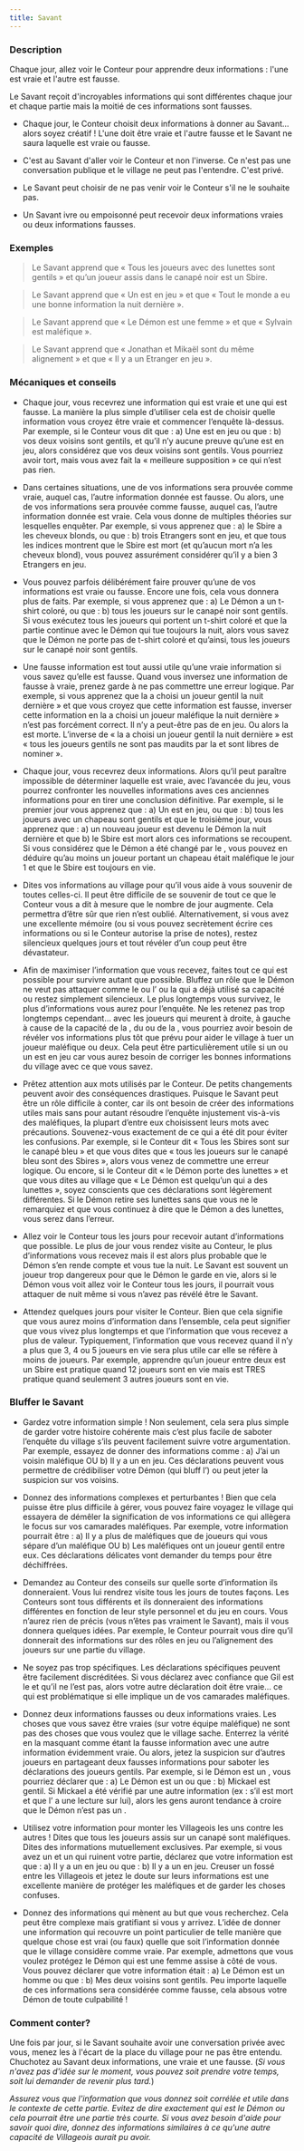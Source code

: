 ```yaml
---
title: Savant
---
```



<Role SAVANT header />

### Description

Chaque jour, allez voir le Conteur pour apprendre deux informations : l'une est vraie et l'autre est fausse.

Le Savant reçoit d'incroyables informations qui sont différentes chaque jour et chaque partie mais la moitié de ces informations sont fausses.

-   Chaque jour, le Conteur choisit deux informations à donner au Savant... alors soyez créatif ! L'une doit être vraie et l'autre fausse et le Savant ne saura laquelle est vraie ou fausse.

-   C'est au Savant d'aller voir le Conteur et non l'inverse. Ce n'est pas une conversation publique et le village ne peut pas l'entendre. C'est privé.

-   Le Savant peut choisir de ne pas venir voir le Conteur s'il ne le souhaite pas.

-   Un Savant ivre ou empoisonné peut recevoir deux informations vraies ou deux informations fausses.
 
### Exemples  

> Le Savant apprend que « Tous les joueurs avec des lunettes sont gentils » et qu’un joueur assis dans le canapé noir est un Sbire.

> Le Savant apprend que « Un <Role CHARMEUR_DE_SERPENT /> est en jeu » et que « Tout le monde a eu une bonne information la nuit dernière ».

> Le Savant apprend que « Le Démon est une femme » et que « Sylvain est maléfique ».

> Le Savant apprend que « Jonathan et Mikaël sont du même alignement » et que « Il y a un Etranger en jeu ».


### Mécaniques et conseils

- Chaque jour, vous recevrez une information qui est vraie et une qui est fausse. La manière la plus simple d’utiliser cela est de choisir quelle information vous croyez être vraie et commencer l’enquête là-dessus. Par exemple, si le Conteur vous dit que :  a) Une <Role BETE_DE_FOIRE /> est en jeu ou que : b) vos deux voisins sont gentils, et qu’il n’y aucune preuve qu’une <Role BETE_DE_FOIRE /> est en jeu, alors considérez que vos deux voisins sont gentils. Vous pourriez avoir tort, mais vous avez fait la « meilleure supposition » ce qui n’est pas rien.

- Dans certaines situations, une de vos informations sera prouvée comme vraie, auquel cas, l’autre information donnée est fausse. Ou alors, une de vos informations sera prouvée comme fausse, auquel cas, l’autre information donnée est vraie. Cela vous donne de multiples théories sur lesquelles enquêter. Par exemple, si vous apprenez que :  a) le Sbire a les cheveux blonds, ou que : b) trois Etrangers sont en jeu, et que tous les indices montrent que le Sbire est mort (et qu’aucun mort n’a les cheveux blond), vous pouvez assurément considérer qu’il y a bien 3 Etrangers en jeu.

- Vous pouvez parfois délibérément faire prouver qu’une de vos informations est vraie ou fausse. Encore une fois, cela vous donnera plus de faits.  Par exemple, si vous apprenez que : a) Le Démon a un t-shirt coloré, ou que : b) tous les joueurs sur le canapé noir sont gentils. Si vous exécutez tous les joueurs qui portent un t-shirt coloré et que la partie continue avec le Démon qui tue toujours la nuit, alors vous savez que le Démon ne porte pas de t-shirt coloré et qu’ainsi, tous les joueurs sur le canapé noir sont gentils.

- Une fausse information est tout aussi utile qu’une vraie information si vous savez qu’elle est fausse. Quand vous inversez une information de fausse à vraie, prenez garde à ne pas commettre une erreur logique. Par exemple, si vous apprenez que la <Role SORCIERE /> a choisi un joueur gentil la nuit dernière » et que vous croyez que cette information est fausse, inverser cette information en la <Role SORCIERE /> a choisi un joueur maléfique la nuit dernière » n’est pas forcément correct. Il n’y a peut-être pas de <Role SORCIERE /> en jeu. Ou alors la <Role SORCIERE /> est morte. L’inverse de « la <Role SORCIERE /> a choisi un joueur gentil la nuit dernière » est « tous les joueurs gentils ne sont pas maudits par la <Role SORCIERE /> et sont libres de nominer ».

- Chaque jour, vous recevrez deux informations. Alors qu’il peut paraître impossible de déterminer laquelle est vraie, avec l’avancée du jeu, vous pourrez confronter les nouvelles informations aves ces anciennes informations pour en tirer une conclusion définitive. Par exemple, si le premier jour vous apprenez que : a) Un <Role CHARMEUR_DE_SERPENT /> est en jeu, ou que : b) tous les joueurs avec un chapeau sont gentils et que le troisième jour, vous apprenez que : a) un nouveau joueur est devenu le Démon la nuit dernière et que b) le Sbire est mort alors ces informations se recoupent. Si vous considérez que le Démon a été changé par le <Role CHARMEUR_DE_SERPENT />, vous pouvez en déduire qu’au moins un joueur portant un chapeau était maléfique le jour 1 et que le Sbire est toujours en vie.

- Dites vos informations au village pour qu’il vous aide à vous souvenir de toutes celles-ci. Il peut être difficile de se souvenir de tout ce que le Conteur vous a dit à mesure que le nombre de jour augmente. Cela permettra d’être sûr que rien n’est oublié. Alternativement, si vous avez une excellente mémoire (ou si vous pouvez secrètement écrire ces informations ou si le Conteur autorise la prise de notes), restez silencieux quelques jours et tout révéler d’un coup peut être dévastateur.

- Afin de maximiser l’information que vous recevez, faites tout ce qui est possible pour survivre autant que possible. Bluffez un rôle que le Démon ne veut pas attaquer comme le <Role SAGE /> ou l’<Role HORLOGER /> ou la <Role COUTURIERE /> qui a déjà utilisé sa capacité ou restez simplement silencieux. Le plus longtemps vous survivez, le plus d’informations vous aurez pour l’enquête.  Ne les retenez pas trop longtemps cependant… avec les joueurs qui meurent à droite, à gauche à cause de la capacité de la <Role SORCIERE />, du <Role MANIPULATEUR /> ou de la <Role BETE_DE_FOIRE />, vous pourriez avoir besoin de révéler vos informations plus tôt que prévu pour aider le village à tuer un joueur maléfique ou deux. Cela peut être particulièrement utile si un <Role JUMEAU_MALEFIQUE /> ou un <Role VORTOX /> est en jeu car vous aurez besoin de corriger les bonnes informations du village avec ce que vous savez.

- Prêtez attention aux mots utilisés par le Conteur. De petits changements peuvent avoir des conséquences drastiques. Puisque le Savant peut être un rôle difficile à conter, car ils ont besoin de créer des informations utiles mais sans pour autant résoudre l’enquête injustement vis-à-vis des maléfiques, la plupart d’entre eux choisissent leurs mots avec précautions. Souvenez-vous exactement de ce qui a été dit pour éviter les confusions. Par exemple, si le Conteur dit « Tous les Sbires sont sur le canapé bleu » et que vous dites que « tous les joueurs sur le canapé bleu sont des Sbires », alors vous venez de commettre une erreur logique. Ou encore, si le Conteur dit « le Démon porte des lunettes » et que vous dites au village que « Le Démon est quelqu’un qui a des lunettes », soyez conscients que ces déclarations sont légèrement différentes. Si le Démon retire ses lunettes sans que vous ne le remarquiez et que vous continuez à dire que le Démon a des lunettes, vous serez dans l’erreur.

- Allez voir le Conteur tous les jours pour recevoir autant d’informations que possible. Le plus de jour vous rendez visite au Conteur, le plus d’informations vous recevez mais il est alors plus probable que le Démon s’en rende compte et vous tue la nuit. Le Savant est souvent un joueur trop dangereux pour que le Démon le garde en vie, alors si le Démon vous voit allez voir le Conteur tous les jours, il pourrait vous attaquer de nuit même si vous n’avez pas révélé être le Savant.

- Attendez quelques jours pour visiter le Conteur. Bien que cela signifie que vous aurez moins d’information dans l’ensemble, cela peut signifier que vous vivez plus longtemps et que l’information que vous recevez a plus de valeur. Typiquement, l’information que vous recevez quand il n’y a plus que 3, 4 ou 5 joueurs en vie sera plus utile car elle se réfère à moins de joueurs. Par exemple, apprendre qu’un joueur entre deux est un Sbire est pratique quand 12 joueurs sont en vie mais est TRES pratique quand seulement 3 autres joueurs sont en vie.

### Bluffer le Savant

- Gardez votre information simple ! Non seulement, cela sera plus simple de garder votre histoire cohérente mais c’est plus facile de saboter l’enquête du village s’ils peuvent facilement suivre votre argumentation. Par exemple, essayez de donner des informations comme : a) J’ai un voisin maléfique OU b) Il y a un <Role HORLOGER /> en jeu. Ces déclarations peuvent vous permettre de crédibiliser votre Démon (qui bluff l’<Role HORLOGER />) ou peut jeter la suspicion sur vos voisins.

- Donnez des informations complexes et perturbantes ! Bien que cela puisse être plus difficile à gérer, vous pouvez faire voyagez le village qui essayera de démêler la signification de vos informations ce qui allègera le focus sur vos camarades maléfiques. Par exemple, votre information pourrait être : a) Il y a plus de maléfiques que de joueurs qui vous sépare d’un maléfique OU b) Les maléfiques ont un joueur gentil entre eux. Ces déclarations délicates vont demander du temps pour être déchiffrées. 

- Demandez au Conteur des conseils sur quelle sorte d’information ils donneraient. Vous lui rendrez visite tous les jours de toutes façons. Les Conteurs sont tous différents et ils donneraient des informations différentes en fonction de leur style personnel et du jeu en cours. Vous n’aurez rien de précis (vous n’êtes pas vraiment le Savant), mais il vous donnera quelques idées. Par exemple, le Conteur pourrait vous dire qu’il donnerait des informations sur des rôles en jeu ou l’alignement des joueurs sur une partie du village.

- Ne soyez pas trop spécifiques. Les déclarations spécifiques peuvent être facilement discréditées. Si vous déclarez avec confiance que Gil est le <Role CRIEUR /> et qu’il ne l’est pas, alors votre autre déclaration doit être vraie… ce qui est problématique si elle implique un de vos camarades maléfiques.

- Donnez deux informations fausses ou deux informations vraies. Les choses que vous savez être vraies (sur votre équipe maléfique) ne sont pas des choses que vous voulez que le village sache. Enterrez la vérité en la masquant comme étant la fausse information avec une autre information évidemment vraie. Ou alors, jetez la suspicion sur d’autres joueurs en partageant deux fausses informations pour saboter les déclarations des joueurs gentils. Par exemple, si le Démon est un <Role NO_DASHII />, vous pourriez déclarer que : a) Le Démon est un <Role NO_DASHII /> ou que : b) Mickael est gentil. Si Mickael a été vérifié par une autre information (ex : s’il est mort et que l’<Role ORACLE /> a une lecture sur lui), alors les gens auront tendance à croire que le Démon n’est pas un <Role NO_DASHII />.

- Utilisez votre information pour monter les Villageois les uns contre les autres ! Dites que tous les joueurs assis sur un canapé sont maléfiques. Dites des informations mutuellement exclusives. Par exemple, si vous avez un <Role REVEUR /> et un <Role FAUSSAIRE /> qui ruinent votre partie, déclarez que votre information est que : a) Il y a un <Role REVEUR /> en jeu ou que : b) Il y a un <Role FAUSSAIRE /> en jeu. Creuser un fossé entre les Villageois et jetez le doute sur leurs informations est une excellente manière de protéger les maléfiques et de garder les choses confuses.

- Donnez des informations qui mènent au but que vous recherchez. Cela peut être complexe mais gratifiant si vous y arrivez. L’idée de donner une information qui recouvre un point particulier de telle manière que quelque chose est vrai (ou faux) quelle que soit l’information donnée que le village considère comme vraie. Par exemple, admettons que vous voulez protégez le Démon qui est une femme assise à côté de vous. Vous pouvez déclarer que votre information était : a) Le Démon est un homme ou que : b) Mes deux voisins sont gentils. Peu importe laquelle de ces informations sera considérée comme fausse, cela absous votre Démon de toute culpabilité !

### Comment conter?

Une fois par jour, si le Savant souhaite avoir une conversation privée avec vous, menez les à l'écart de la place du village pour ne pas être entendu. Chuchotez au Savant deux informations, une vraie et une fausse. (_Si vous n'avez pas d'idée sur le moment, vous pouvez soit prendre votre temps, soit lui demander de revenir plus tard._)

_Assurez vous que l'information que vous donnez soit corrélée et utile dans le contexte de cette partie. Evitez de dire exactement qui est le Démon ou cela pourrait être une partie très courte. Si vous avez besoin d'aide pour savoir quoi dire, donnez des informations similaires à ce qu'une autre capacité de Villageois aurait pu avoir._
